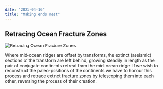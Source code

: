 ```yaml
---
date: "2021-04-16"
title: "Making ends meet"
---
```



## Retracing Ocean Fracture Zones

![Retracing Ocean Fracture Zones](EndsMeet.gif)


Where mid-ocean ridges are offset by transforms, the extinct (aseismic) sections of the transform are left behind, growing steadily in length as the pair of conjugate continents
retreat from the mid-ocean ridge.  If we wish to reconstruct the paleo-positions of the continents we have to honour this process and retrace extinct fracture zones by 
telescoping them into each other, reversing the process of their creation.
